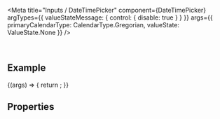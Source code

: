 
<Meta
  title="Inputs / DateTimePicker"
  component={DateTimePicker}
  argTypes={{
    valueStateMessage: { control: { disable: true } }
  }}
  args={{
    primaryCalendarType: CalendarType.Gregorian,
    valueState: ValueState.None
  }}
/>

<DocsHeader since="0.9.0" />

<br />

## Example

<Canvas>
  <Story name="Default">
    {(args) => {
      return <DateTimePicker {...args} />;
    }}
  </Story>
</Canvas>

## Properties

<ArgsTableWithNote story="Default" />

<DomRefTable rows={DateTimePickerDomRef} />

<Footer />
